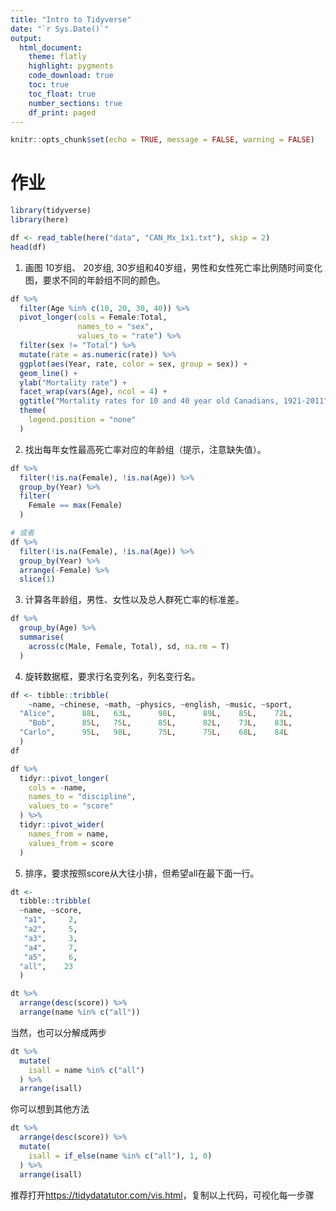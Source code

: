 ```yaml
---
title: "Intro to Tidyverse"
date: "`r Sys.Date()`"
output: 
  html_document:
    theme: flatly
    highlight: pygments
    code_download: true
    toc: true
    toc_float: true
    number_sections: true
    df_print: paged
---
```


```r
knitr::opts_chunk$set(echo = TRUE, message = FALSE, warning = FALSE)
```



# 作业

```r
library(tidyverse)
library(here)
```


```r
df <- read_table(here("data", "CAN_Mx_1x1.txt"), skip = 2)
head(df)
```


1.  画图 10岁组、 20岁组, 30岁组和40岁组，男性和女性死亡率比例随时间变化图，要求不同的年龄组不同的颜色。


```r
df %>% 
  filter(Age %in% c(10, 20, 30, 40)) %>% 
  pivot_longer(cols = Female:Total, 
               names_to = "sex", 
               values_to = "rate") %>% 
  filter(sex != "Total") %>% 
  mutate(rate = as.numeric(rate)) %>%
  ggplot(aes(Year, rate, color = sex, group = sex)) + 
  geom_line() +
  ylab("Mortality rate") +
  facet_wrap(vars(Age), ncol = 4) +
  ggtitle("Mortality rates for 10 and 40 year old Canadians, 1921-2011") +
  theme(
    legend.position = "none"
  )
```



2.  找出每年女性最高死亡率对应的年龄组（提示，注意缺失值）。

```r
df %>%
  filter(!is.na(Female), !is.na(Age)) %>%
  group_by(Year) %>%
  filter(
    Female == max(Female)
  )

# 或者
df %>%
  filter(!is.na(Female), !is.na(Age)) %>%
  group_by(Year) %>%
  arrange(-Female) %>% 
  slice(1)
```



3.  计算各年龄组，男性、女性以及总人群死亡率的标准差。

```r
df %>%
  group_by(Age) %>%
  summarise(
    across(c(Male, Female, Total), sd, na.rm = T)
  )
```


4. 旋转数据框，要求行名变列名，列名变行名。
```r
df <- tibble::tribble(
    ~name, ~chinese, ~math, ~physics, ~english, ~music, ~sport,
  "Alice",      88L,   63L,      98L,      89L,    85L,    72L,
    "Bob",      85L,   75L,      85L,      82L,    73L,    83L,
  "Carlo",      95L,   98L,      75L,      75L,    68L,    84L
  )
df
```

```r
df %>%
  tidyr::pivot_longer(
    cols = -name,
    names_to = "discipline",
    values_to = "score"
  ) %>%
  tidyr::pivot_wider(
    names_from = name,
    values_from = score
  )
```

5. 排序，要求按照score从大往小排，但希望all在最下面一行。
```r
dt <- 
  tibble::tribble(
  ~name, ~score,
   "a1",     2,
   "a2",     5,
   "a3",     3,
   "a4",     7,
   "a5",     6,
  "all",    23
  )
```

```r
dt %>% 
  arrange(desc(score)) %>%
  arrange(name %in% c("all"))
```


当然，也可以分解成两步
```r
dt %>% 
  mutate(
    isall = name %in% c("all")
  ) %>%
  arrange(isall)
```

你可以想到其他方法
```r
dt %>% 
  arrange(desc(score)) %>%
  mutate(
    isall = if_else(name %in% c("all"), 1, 0)
  ) %>% 
  arrange(isall)
```

推荐打开<https://tidydatatutor.com/vis.html>，复制以上代码，可视化每一步骤